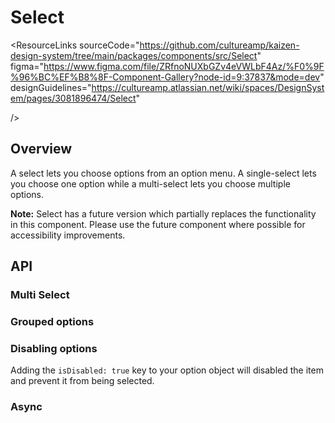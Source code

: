 
<Meta of={SelectStories} />

# Select

<ResourceLinks
  sourceCode="https://github.com/cultureamp/kaizen-design-system/tree/main/packages/components/src/Select"
  figma="https://www.figma.com/file/ZRfnoNUXbGZv4eVWLbF4Az/%F0%9F%96%BC%EF%B8%8F-Component-Gallery?node-id=9:37837&mode=dev"
  designGuidelines="https://cultureamp.atlassian.net/wiki/spaces/DesignSystem/pages/3081896474/Select"

/>

<KAIOInstallation exportNames="Select" />

## Overview

A select lets you choose options from an option menu. A single-select lets you choose one option while a multi-select lets you choose multiple options.

**Note:** Select has a future version which partially replaces the functionality in this component. Please use the future component where possible for accessibility improvements.

<Canvas of={SelectStories.Playground} />
<Controls of={SelectStories.Playground} />

## API

### Multi Select

<Canvas of={SelectStories.MultiSelect} />

### Grouped options

<Canvas of={SelectStories.Grouped} />

### Disabling options

Adding the `isDisabled: true` key to your option object will disabled the item and prevent it from being selected.

<Canvas of={SelectStories.Disabled} />

### Async

<Canvas of={SelectStories.Async} />
